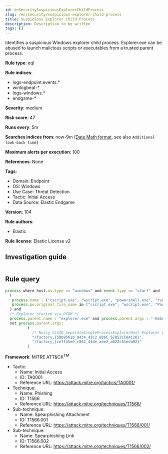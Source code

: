 ```yaml
---
id: enSecuritySuspiciousExplorerChildProcess
slug: /en/security/suspicious-explorer-child-process
title: Suspicious Explorer Child Process
description: Description to be written
tags: []
---
```


<div id="suspicious-explorer-child-process"></div>

Identifies a suspicious Windows explorer child process. Explorer.exe can be abused to launch malicious scripts or executables from a trusted parent process.

**Rule type**: eql

**Rule indices**: 

* logs-endpoint.events.*
* winlogbeat-*
* logs-windows.*
* endgame-*

**Severity**: medium

**Risk score**: 47

**Runs every**: 5m

**Searches indices from**: now-9m ([Date Math format](((ref))/common-options.html#date-math), see also <DocLink id="enSecurityRulesUiCreate" section="set-the-rules-schedule">`Additional look-back time`</DocLink>)

**Maximum alerts per execution**: 100

**References**: None

**Tags**: 

* Domain: Endpoint
* OS: Windows
* Use Case: Threat Detection
* Tactic: Initial Access
* Data Source: Elastic Endgame

**Version**: 104

**Rule authors**: 

* Elastic

**Rule license**: Elastic License v2

## Investigation guide

```markdown

```

## Rule query

```js
process where host.os.type == "windows" and event.type == "start" and
  (
   process.name : ("cscript.exe", "wscript.exe", "powershell.exe", "rundll32.exe", "cmd.exe", "mshta.exe", "regsvr32.exe") or
   process.pe.original_file_name in ("cscript.exe", "wscript.exe", "PowerShell.EXE", "RUNDLL32.EXE", "Cmd.Exe", "MSHTA.EXE", "REGSVR32.EXE")
  ) and
  /* Explorer started via DCOM */
  process.parent.name : "explorer.exe" and process.parent.args : "-Embedding" and
  not process.parent.args:
          (
            /* Noisy CLSID_SeparateSingleProcessExplorerHost Explorer COM Class IDs   */
            "/factory,{5BD95610_9434_43C2_886C_57852CC8A120}",
            "/factory,{ceff45ee_c862_41de_aee2_a022c81eda92}"
          )

```

**Framework**: MITRE ATT&CK<sup>TM</sup>

* Tactic:
    * Name: Initial Access
    * ID: TA0001
    * Reference URL: https://attack.mitre.org/tactics/TA0001/
* Technique:
    * Name: Phishing
    * ID: T1566
    * Reference URL: https://attack.mitre.org/techniques/T1566/
* Sub-technique:
    * Name: Spearphishing Attachment
    * ID: T1566.001
    * Reference URL: https://attack.mitre.org/techniques/T1566/001/
* Sub-technique:
    * Name: Spearphishing Link
    * ID: T1566.002
    * Reference URL: https://attack.mitre.org/techniques/T1566/002/

